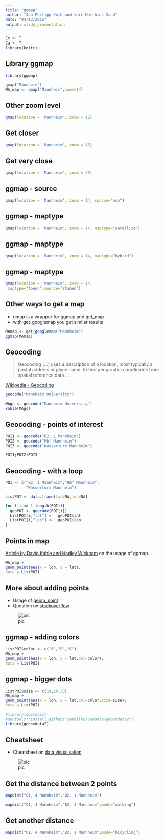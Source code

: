 ```yaml
---
title: "ggmap"
author: "Jan-Philipp Kolb and <br> Matthias Sand"
date: "04/13/2015"
output: slidy_presentation
---
```


```r
Ex <- T
Ca <- T
library(knitr)
```



## Library ggmap

```r
library(ggmap)
```

```r
qmap("Mannheim")
MA_map <- qmap("Mannheim",zoom=14)
```

## Other zoom level

```r
qmap(location = 'Mannheim', zoom = 12)
```

## Get closer

```r
qmap(location = 'Mannheim', zoom = 13)
```


## Get very close

```r
qmap(location = 'Mannheim', zoom = 20)
```

## ggmap - source

```r
qmap(location = 'Mannheim', zoom = 14, source="osm")
```


## ggmap - maptype

```r
qmap(location = 'Mannheim', zoom = 14, maptype="satellite")
```

## ggmap - maptype

```r
qmap(location = 'Mannheim', zoom = 14, maptype="hybrid")
```


## ggmap - maptype

```r
qmap(location = 'Mannheim', zoom = 14,
 maptype="toner",source="stamen")
```

## Other ways to get a map

- qmap is a wrapper for ggmap and get_map
- with get_googlemap you get similar results

```r
MAmap <- get_googlemap("Mannheim")
ggmap(MAmap)
```


## Geocoding

> Geocoding (...) uses a description of a location, most typically a postal address or place name, to find geographic coordinates from spatial reference data ... 

[Wikipedia - Geocoding](https://github.com/adam-p/markdown-here/wiki/Markdown-Cheatsheet#blockquotes)

```r
geocode("Mannheim University")
```

```r
MAgc <- geocode("Mannheim University")
kable(MAgc)
```

## Geocoding - points of interest

```r
POI1 <- geocode("B2, 1 Mannheim")
POI2 <- geocode("Hbf Mannheim")
POI3 <- geocode("Wasserturm Mannheim")

POI1;POI2;POI3
```


## Geocoding - with a loop

```r
POI <- c("B2, 1 Mannheim","Hbf Mannheim",
         "Wasserturm Mannheim")

ListPOI <- data.frame(lat=NA,lon=NA)

for ( i in 1:length(POI)){
  geoPOI <- geocode(POI[i])
  ListPOI[i,"lat"] <-  geoPOI$lat 
  ListPOI[i,"lon"] <-  geoPOI$lon 
}
```

## Points in map

[Article by David Kahle and Hadley Wickham](http://journal.r-project.org/archive/2013-1/kahle-wickham.pdf) on the usage of ggmap.


```r
MA_map +
geom_point(aes(x = lon, y = lat),
data = ListPOI)
```

## More about adding points

- Usage of [geom_point](http://zevross.com/blog/2014/07/16/mapping-in-r-using-the-ggplot2-package/)
- Question on [stackoverflow](http://stackoverflow.com/questions/15069963/getting-a-map-with-points-using-ggmap-and-ggplot2)

![pic](http://i.stack.imgur.com/q3euq.png)

## ggmap - adding colors

```r
ListPOI$color <- c("A","B","C")
MA_map +
geom_point(aes(x = lon, y = lat,col=color),
data = ListPOI)
```

## ggmap - bigger dots

```r
ListPOI$size <- c(10,20,30)
MA_map +
geom_point(aes(x = lon, y = lat,col=color,size=size),
data = ListPOI)
```



```r
#library(devtools)
#devtools::install_github("Japhilko/GeoData/geosmdata2")
library(geosmdata2)
```

## Cheatsheet

- Cheatsheet on [data visualisation](https://www.rstudio.com/wp-content/uploads/2015/04/ggplot2-cheatsheet.pdf)

![pic](https://www.rstudio.com/wp-content/uploads/2015/03/ggplot2-cheatsheet.png)


## Get the distance between 2 points

```r
mapdist("Q1, 4 Mannheim","B2, 1 Mannheim")
```

```r
mapdist("Q1, 4 Mannheim","B2, 1 Mannheim",mode="walking")
```

## Get another distance

```r
mapdist("Q1, 4 Mannheim","B2, 1 Mannheim",mode="bicycling")
```

